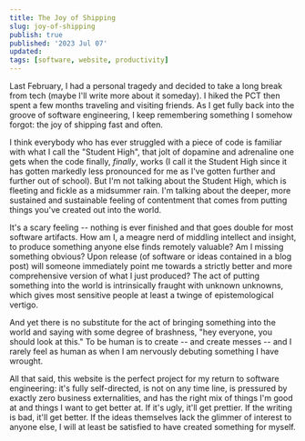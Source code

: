 ```yaml
---
title: The Joy of Shipping
slug: joy-of-shipping
publish: true
published: '2023 Jul 07'
updated:
tags: [software, website, productivity]
---
```


Last February, I had a personal tragedy and decided to take a long break from
tech (maybe I'll write more about it someday). I hiked the PCT then spent a
few months traveling and visiting friends. As I get fully back into the groove
of software engineering, I keep remembering something I somehow forgot: the joy of
shipping fast and often.

I think everybody who has ever struggled with a piece of code is familiar with
what I call the "Student High", that
jolt of dopamine and adrenaline one gets when the code finally, _finally_, works
(I call it the Student High since it has gotten markedly less pronounced
for me as I've gotten further and further out of school). But I'm not talking
about the Student High, which is fleeting and fickle as a midsummer rain.
I'm talking about the deeper, more sustained and sustainable feeling of contentment
that comes from putting things you've created out into the world.

It's a scary feeling -- nothing is ever finished and that goes double for most
software artifacts. How am I, a meagre nerd of middling intellect and insight, to
produce something anyone else finds remotely valuable? Am I missing something
obvious? Upon release (of software or ideas contained in a blog post) will
someone immediately point me towards a strictly better and more comprehensive
version of what I just produced? The act of putting something into the world
is intrinsically fraught with unknown unknowns, which gives most sensitive people
at least a twinge of epistemological vertigo.

And yet there is no substitute for the act of bringing something into the world
and saying with some degree of brashness, "hey everyone, you should look at this."
To be human is to create -- and create messes -- and I rarely feel as human as when I
am nervously debuting something I have wrought.

All that said, this website is the perfect project for my return to software
engineering: it's fully self-directed, is not on any time line, is pressured by
exactly zero business externalities, and has the right mix of things I'm good at
and things I want to get better at. If it's ugly, it'll get prettier. If the writing
is bad, it'll get better. If the ideas themselves lack the glimmer of interest
to anyone else, I will at least be satisfied to have created something for myself.
